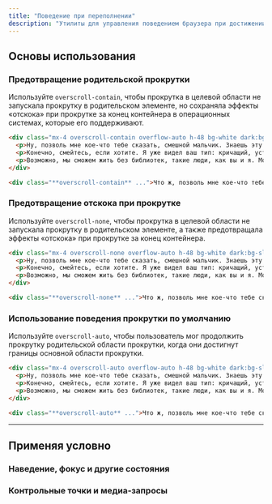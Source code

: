 ```yaml
---
title: "Поведение при переполнении"
description: "Утилиты для управления поведением браузера при достижении границы области прокрутки."
---
```




## Основы использования

### Предотвращение родительской прокрутки

Используйте `overscroll-contain`, чтобы прокрутка в целевой области не запускала прокрутку в родительском элементе, но сохраняла эффекты «отскока» при прокрутке за конец контейнера в операционных системах, которые его поддерживают.

```html {{ example: { p: 'none' } }}
<div class="mx-4 overscroll-contain overflow-auto h-48 bg-white dark:bg-slate-800 shadow-xl p-8 space-y-4 text-slate-700 dark:text-slate-400 text-sm sm:text-base leading-6 sm:leading-7">
  <p>Ну, позволь мне кое-что тебе сказать, смешной мальчик. Знаешь эту маленькую марку, на которой написано "Публичная библиотека Нью-Йорка"? Ну, это может ничего не значить для вас, но это много значит для меня. Чертовски много.</p>
  <p>Конечно, смейтесь, если хотите. Я уже видел ваш тип: кричащий, устраивающий сцену, щеголяющий условностями. Да, я знаю, о чем ты думаешь. Что это за парень поднимает такую вонь из-за старых библиотечных книг? Что ж, позволь мне дать тебе подсказку, младший.</p>
  <p>Возможно, мы сможем жить без библиотек, такие люди, как вы и я. Может быть. Конечно, мы слишком стары, чтобы изменить мир, но как насчет того ребенка, который сел, открыл книгу прямо сейчас в отделении местной библиотеки и нашел рисунки пи-пи и пи-пи на Коте в Шляпа и пять китайских братьев? Разве ОН не заслуживает лучшего?</p>
</div>
```

```html
<div class="**overscroll-contain** ...">Что ж, позволь мне кое-что тебе сказать, ...</div>
```

### Предотвращение отскока при прокрутке

Используйте `overscroll-none`, чтобы прокрутка в целевой области не запускала прокрутку в родительском элементе, а также предотвращала эффекты «отскока» при прокрутке за конец контейнера.

```html {{ example: { p: 'none' } }}
<div class="mx-4 overscroll-none overflow-auto h-48 bg-white dark:bg-slate-800 shadow-xl p-8 space-y-4 text-slate-700 dark:text-slate-400 text-sm sm:text-base leading-6 sm:leading-7">
  <p>Ну, позволь мне кое-что тебе сказать, смешной мальчик. Знаешь эту маленькую марку, на которой написано "Публичная библиотека Нью-Йорка"? Ну, это может ничего не значить для вас, но это много значит для меня. Чертовски много.</p>
  <p>Конечно, смейтесь, если хотите. Я уже видел ваш тип: кричащий, устраивающий сцену, щеголяющий условностями. Да, я знаю, о чем ты думаешь. Что это за парень поднимает такую вонь из-за старых библиотечных книг? Что ж, позволь мне дать тебе подсказку, младший.</p>
  <p>Возможно, мы сможем жить без библиотек, такие люди, как вы и я. Может быть. Конечно, мы слишком стары, чтобы изменить мир, но как насчет того ребенка, который сел, открыл книгу прямо сейчас в отделении местной библиотеки и нашел рисунки пи-пи и пи-пи на Коте в Шляпа и пять китайских братьев? Разве ОН не заслуживает лучшего?</p>
</div>
```

```html
<div class="**overscroll-none** ...">Что ж, позволь мне кое-что тебе сказать, ...</div>
```

### Использование поведения прокрутки по умолчанию

Используйте `overscroll-auto`, чтобы пользователь мог продолжить прокрутку родительской области прокрутки, когда они достигнут границы основной области прокрутки.

```html {{ example: { p: 'none' } }}
<div class="mx-4 overscroll-auto overflow-auto h-48 bg-white dark:bg-slate-800 shadow-xl p-8 space-y-4 text-slate-700 dark:text-slate-400 text-sm sm:text-base leading-6 sm:leading-7">
  <p>Ну, позволь мне кое-что тебе сказать, смешной мальчик. Знаешь эту маленькую марку, на которой написано "Публичная библиотека Нью-Йорка"? Ну, это может ничего не значить для вас, но это много значит для меня. Чертовски много.</p>
  <p>Конечно, смейтесь, если хотите. Я уже видел ваш тип: кричащий, устраивающий сцену, щеголяющий условностями. Да, я знаю, о чем ты думаешь. Что это за парень поднимает такую вонь из-за старых библиотечных книг? Что ж, позволь мне дать тебе подсказку, младший.</p>
  <p>Возможно, мы сможем жить без библиотек, такие люди, как вы и я. Может быть. Конечно, мы слишком стары, чтобы изменить мир, но как насчет того ребенка, который сел, открыл книгу прямо сейчас в отделении местной библиотеки и нашел рисунки пи-пи и пи-пи на Коте в Шляпа и пять китайских братьев? Разве ОН не заслуживает лучшего?</p>
</div>
```

```html
<div class="**overscroll-auto** ...">Что ж, позволь мне кое-что тебе сказать, ...</div>
```

---

## <Heading ignore>Применяя условно</Heading>

### <Heading ignore>Наведение, фокус и другие состояния</Heading>

<HoverFocusAndOtherStates defaultClass="overscroll-auto" featuredClass="overscroll-contain" element="html" variant="focus" />

### <Heading ignore>Контрольные точки и медиа-запросы</Heading>

<BreakpointsAndMediaQueries defaultClass="overscroll-auto" featuredClass="overscroll-contain" element="html" />
